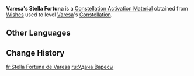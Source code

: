 {{Item Infobox
|id           = 005111
|image        = Item Stella Fortuna (5 Star).png
|type         = Constellation Activation Materials
|group        = Stella Fortuna
|quality      = 5
|description  = [[Varesa]]'s Constellation Activation Material
|source1      = [[Wishes]]
}}
'''Varesa's Stella Fortuna''' is a [[Constellation Activation Material]] obtained from [[Wishes]] used to level [[Varesa]]'s [[Constellation]].

==Other Languages==
{{Other Languages|default_hidden=1
|en       = Varesa's Stella Fortuna
|zhs      = 瓦雷莎的命星
|zhs_rm   = 
|zht      = 瓦雷莎的命星
|zht_rm   = 
|ja       = ヴァレサの星屑
|ja_rm    = 
|ko       = 바레사의 운명의 별
|es       = Stella Fortuna de Varesa
|fr       = Stella Fortuna de Varesa
|ru       = Удача Варесы
|th       = ดวงดาวแห่งชีวิตของ Varesa
|th_rm    = 
|vi       = Chòm Sao Của Varesa
|de       = Stella Fortuna von Varesa
|id       = Varesa's Stella Fortuna
|pt       = Stella Fortuna de Varesa
|tr       = Varesa'nın Yaşam Yıldızı
|it       = Stella Fortuna di Varesa
}}

==Change History==
{{Change History|5.5}}

[[fr:Stella Fortuna de Varesa]]
[[ru:Удача Варесы]]